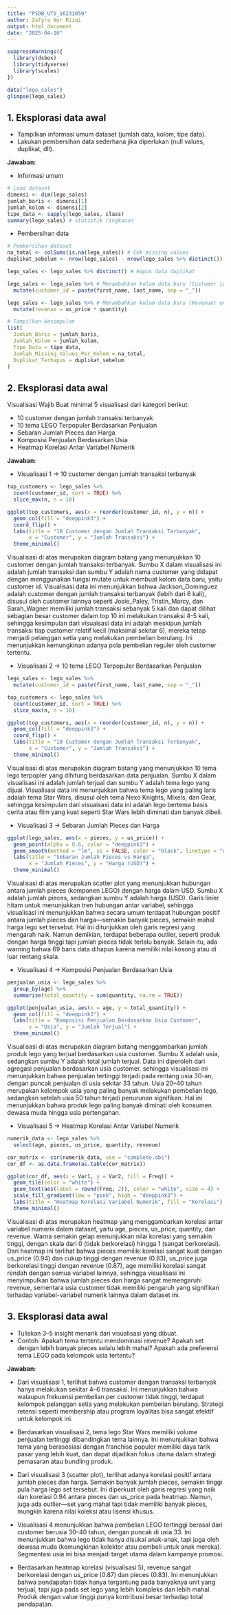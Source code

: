 ```yaml
---
title: "PSDB_UTS_16231059"
author: Zafyra Nur Rizqi
output: html_document
date: "2025-04-16"
---
```


```r
suppressWarnings({
  library(dsbox)
  library(tidyverse)
  library(scales)
})

data("lego_sales")
glimpse(lego_sales)
```
## 1. Eksplorasi data awal
- Tampilkan informasi umum dataset (jumlah data, kolom, tipe data).
- Lakukan pembersihan data sederhana jika diperlukan (null values, duplikat, dll).

**Jawaban:**

- Informasi umum
```r
# Load dataset
dimensi <- dim(lego_sales)
jumlah_baris <- dimensi[1]
jumlah_kolom <- dimensi[2]
tipe_data <- sapply(lego_sales, class)
summary(lego_sales) # statistik ringkasan
```

- Pembersihan data
```r
# Pembersihan dataset
na_total <- colSums(is.na(lego_sales)) # Cek missing values
duplikat_sebelum <- nrow(lego_sales) - nrow(lego_sales %>% distinct())

lego_sales <- lego_sales %>% distinct() # Hapus data duplikat

lego_sales <- lego_sales %>% # Menambahkan kolom data baru (Customer id) untuk no 2 visualisasi 1
  mutate(customer_id = paste(first_name, last_name, sep = "_"))

lego_sales <- lego_sales %>% # Menambahkan kolom data baru (Revenue) untuk no 2 visualisasi 5
  mutate(revenue = us_price * quantity)

# Tampilkan kesimpulan
list(
  Jumlah_Baris = jumlah_baris,
  Jumlah_Kolom = jumlah_kolom,
  Tipe_Data = tipe_data,
  Jumlah_Missing_Values_Per_Kolom = na_total,
  Duplikat_Terhapus = duplikat_sebelum
)
```


## 2. Eksplorasi data awal
Visualisasi Wajib Buat minimal 5 visualisasi dari kategori berikut:

- 10 customer dengan jumlah transaksi terbanyak
- 10 tema LEGO Terpopuler Berdasarkan Penjualan
- Sebaran Jumlah Pieces dan Harga
- Komposisi Penjualan Berdasarkan Usia
- Heatmap Korelasi Antar Variabel Numerik

**Jawaban:**

- Visualisasi 1 -> 10 customer dengan jumlah transaksi terbanyak
```r
top_customers <- lego_sales %>%
  count(customer_id, sort = TRUE) %>%
  slice_max(n, n = 10)

ggplot(top_customers, aes(x = reorder(customer_id, n), y = n)) +
  geom_col(fill = "deeppink3") +
  coord_flip() +
  labs(title = "10 Customer dengan Jumlah Transaksi Terbanyak",
       x = "Customer", y = "Jumlah Transaksi") +
  theme_minimal()
```

Visualisasi di atas merupakan diagram batang yang menunjukkan 10 customer dengan jumlah transaksi terbanyak. Sumbu X dalam visualisasi ini adalah jumlah transaksi dan sumbu Y adalah nama customer yang didapat dengan menggunakan fungsi mutate untuk membuat kolom data baru, yaitu customer id. Visualisasi data ini menunjukkan bahwa Jackson_Dominguez adalah customer dengan jumlah transaksi terbanyak (lebih dari 6 kali), disusul oleh customer lainnya seperti Josie_Paley, Tristin_Marcy, dan Sarah_Wagner memiliki jumlah transaksi sebanyak 5 kali dan dapat dilihat sebagian besar customer dalam top 10 ini melakukan transaksi 4-5 kali, sehingga kesimpulan dari visuaisasi data ini adalah meskipun jumlah transaksi tiap customer relatif kecil (maksimal sekitar 6), mereka tetap menjadi pelanggan setia yang melakukan pembelian berulang. Ini menunjukkan kemungkinan adanya pola pembelian reguler oleh customer tertentu.

- Visualisasi 2 -> 10 tema LEGO Terpopuler Berdasarkan Penjualan
```r
lego_sales <- lego_sales %>%
  mutate(customer_id = paste(first_name, last_name, sep = "_"))

top_customers <- lego_sales %>%
  count(customer_id, sort = TRUE) %>%
  slice_max(n, n = 10)

ggplot(top_customers, aes(x = reorder(customer_id, n), y = n)) +
  geom_col(fill = "deeppink3") +
  coord_flip() +
  labs(title = "10 Customer dengan Jumlah Transaksi Terbanyak",
       x = "Customer", y = "Jumlah Transaksi") +
  theme_minimal()
```

Visualisasi di atas merupakan diagram batang yang menunjukkan 10 tema lego terpopler yang dihitung berdasarkan data penjualan. Sumbu X dalam visualisasi ini adalah jumlah terjual dan sumbu Y adalah tema lego yang dijual. Visualisasi data ini menunjukkan bahwa tema lego yang paling laris adalah tema Star Wars, disusul oleh tema Nexo Knights, Mixels, dan Gear, sehingga kesimpulan dari visuaisasi data ini adalah lego bertema basis cerita atau film yang kuat seperti Star Wars lebih diminati dan banyak dibeli.

- Visualisasi 3 -> Sebaran Jumlah Pieces dan Harga
```r
ggplot(lego_sales, aes(x = pieces, y = us_price)) +
  geom_point(alpha = 0.6, color = "deeppink3") +
  geom_smooth(method = "lm", se = FALSE, color = "black", linetype = "dashed") +
  labs(title = "Sebaran Jumlah Pieces vs Harga",
       x = "Jumlah Pieces", y = "Harga (USD)") +
  theme_minimal()
```

Visualisasi di atas merupakan scatter plot yang menunjukkan hubungan antara jumlah pieces (komponen LEGO) dengan harga dalam USD. Sumbu X adalah jumlah pieces, sedangkan sumbu Y adalah harga (USD). Garis linier hitam untuk menunjukkan tren hubungan antar variabel, sehingga visualisasi ini menunjukkan bahwa secara umum terdapat hubungan positif antara jumlah pieces dan harga—semakin banyak pieces, semakin mahal harga lego set tersebut. Hal ini ditunjukkan oleh garis regresi yang mengarah naik. Namun demikian, terdapat beberapa outlier, seperti produk dengan harga tinggi tapi jumlah pieces tidak terlalu banyak. Selain itu, ada warning bahwa 69 baris data dihapus karena memiliki nilai kosong atau di luar rentang skala.

- Visualisasi 4 -> Komposisi Penjualan Berdasarkan Usia
```r
penjualan_usia <- lego_sales %>%
  group_by(age) %>%
  summarise(total_quantity = sum(quantity, na.rm = TRUE))

ggplot(penjualan_usia, aes(x = age, y = total_quantity)) +
  geom_col(fill = "deeppink3") +
  labs(title = "Komposisi Penjualan Berdasarkan Usia Customer",
       x = "Usia", y = "Jumlah Terjual") +
  theme_minimal()
```

Visualisasi di atas merupakan diagram batang menggambarkan jumlah produk lego yang terjual berdasarkan usia customer. Sumbu X adalah usia, sedangkan sumbu Y adalah total jumlah terjual. Data ini diperoleh dari agregasi penjualan berdasarkan usia customer. sehingga visualisasi ini menunjukkan bahwa penjualan tertinggi terjadi pada rentang usia 30-an, dengan puncak penjualan di usia sekitar 33 tahun. Usia 20–40 tahun merupakan kelompok usia yang paling banyak melakukan pembelian lego, sedangkan setelah usia 50 tahun terjadi penurunan signifikan. Hal ini menunjukkan bahwa produk lego paling banyak diminati oleh konsumen dewasa muda hingga usia pertengahan.

- Visualisasi 5 -> Heatmap Korelasi Antar Variabel Numerik
```r
numerik_data <- lego_sales %>%
  select(age, pieces, us_price, quantity, revenue)

cor_matrix <- cor(numerik_data, use = "complete.obs")
cor_df <- as.data.frame(as.table(cor_matrix))

ggplot(cor_df, aes(x = Var1, y = Var2, fill = Freq)) +
  geom_tile(color = "white") +
  geom_text(aes(label = round(Freq, 2)), color = "white", size = 4) +
  scale_fill_gradient(low = "pink", high = "deeppink3") +
  labs(title = "Heatmap Korelasi Variabel Numerik", fill = "Korelasi") +
  theme_minimal()
```

Visualisasi di atas merupakan heatmap yang menggambarkan korelasi antar variabel numerik dalam dataset, yaitu age, pieces, us_price, quantity, dan revenue. Warna semakin gelap menunjukkan nilai korelasi yang semakin tinggi, dengan skala dari 0 (tidak berkorelasi) hingga 1 (sangat berkorelasi). Dari heatmap ini terlihat bahwa pieces memiliki korelasi sangat kuat dengan us_price (0.94) dan cukup tinggi dengan revenue (0.83), us_price juga berkorelasi tinggi dengan revenue (0.87), age memiliki korelasi sangat rendah dengan semua variabel lainnya, sehingga visualisasi ini menyimpulkan bahwa jumlah pieces dan harga sangat memengaruhi revenue, sementara usia customer tidak memiliki pengaruh yang signifikan terhadap variabel-variabel numerik lainnya dalam dataset ini.


## 3. Eksplorasi data awal
- Tuliskan 3–5 insight menarik dari visualisasi yang dibuat.
- Contoh: Apakah tema tertentu mendominasi revenue? Apakah set dengan lebih banyak pieces selalu lebih mahal? Apakah ada preferensi tema LEGO pada kelompok usia tertentu?

**Jawaban:**

- Dari visualisasi 1, terlihat bahwa customer dengan transaksi terbanyak hanya melakukan sekitar 4–6 transaksi. Ini menunjukkan bahwa walaupun frekuensi pembelian per customer tidak tinggi, terdapat kelompok pelanggan setia yang melakukan pembelian berulang. Strategi retensi seperti membership atau program loyalitas bisa sangat efektif untuk kelompok ini.

- Berdasarkan visualisasi 2, tema lego Star Wars memiliki volume penjualan tertinggi dibandingkan tema lainnya. Ini menunjukkan bahwa tema yang berasosiasi dengan franchise populer memiliki daya tarik pasar yang lebih kuat, dan dapat dijadikan fokus utama dalam strategi pemasaran atau bundling produk.

- Dari visualisasi 3 (scatter plot), terlihat adanya korelasi positif antara jumlah pieces dan harga. Semakin banyak jumlah pieces, semakin tinggi pula harga lego set tersebut. Ini diperkuat oleh garis regresi yang naik dan korelasi 0.94 antara pieces dan us_price pada heatmap. Namun, juga ada outlier—set yang mahal tapi tidak memiliki banyak pieces, mungkin karena nilai koleksi atau lisensi khusus.

- Visualisasi 4 menunjukkan bahwa pembelian LEGO tertinggi berasal dari customer berusia 30–40 tahun, dengan puncak di usia 33. Ini menunjukkan bahwa lego tidak hanya disukai anak-anak, tapi juga oleh dewasa muda (kemungkinan kolektor atau pembeli untuk anak mereka). Segmentasi usia ini bisa menjadi target utama dalam kampanye promosi.

- Berdasarkan heatmap korelasi (visualisasi 5), revenue sangat berkorelasi dengan us_price (0.87) dan pieces (0.83). Ini menunjukkan bahwa pendapatan tidak hanya tergantung pada banyaknya unit yang terjual, tapi juga pada set lego yang lebih kompleks dan lebih mahal. Produk dengan value tinggi punya kontribusi besar terhadap total pendapatan.